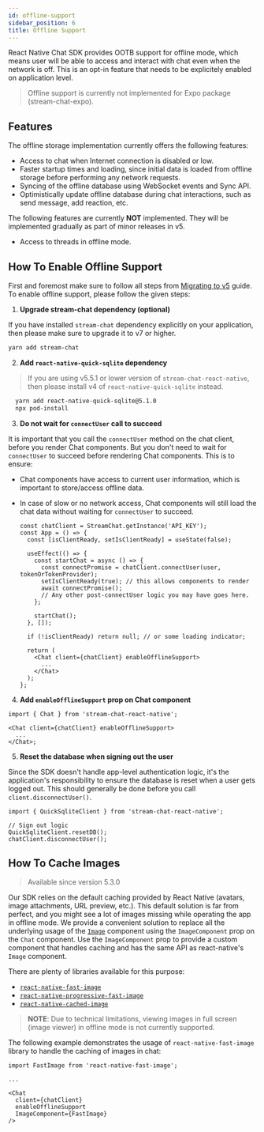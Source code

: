 ```yaml
---
id: offline-support
sidebar_position: 6
title: Offline Support
---
```


React Native Chat SDK provides OOTB support for offline mode, which means user will be able to access and interact
with chat even when the network is off. This is an opt-in feature that needs to be explicitely enabled on application
level.

> Offline support is currently not implemented for Expo package (stream-chat-expo).

## Features

The offline storage implementation currently offers the following features:

- Access to chat when Internet connection is disabled or low.
- Faster startup times and loading, since initial data is loaded from offline storage before performing any network requests.
- Syncing of the offline database using WebSocket events and Sync API.
- Optimistically update offline database during chat interactions, such as send message, add reaction, etc.

The following features are currently **NOT** implemented. They will be implemented gradually as part of minor releases in v5.

- Access to threads in offline mode.

## How To Enable Offline Support

First and foremost make sure to follow all steps from [Migrating to v5](./upgrade_helper.mdx) guide.
To enable offline support, please follow the given steps:

1. **Upgrade stream-chat dependency (optional)**

If you have installed `stream-chat` dependency explicitly on your application, then please make sure to upgrade it to v7 or higher.

```bash
yarn add stream-chat
```

2. **Add `react-native-quick-sqlite` dependency**

> If you are using v5.5.1 or lower version of `stream-chat-react-native`, then please install v4 of `react-native-quick-sqlite` instead.

```bash
  yarn add react-native-quick-sqlite@5.1.0
  npx pod-install
```

3. **Do not wait for `connectUser` call to succeed**

It is important that you call the `connectUser` method on the chat client, before you render Chat components.
But you don't need to wait for `connectUser` to succeed before rendering Chat components. This is to ensure:

- Chat components have access to current user information, which is important to store/access offline data.
- In case of slow or no network access, Chat components will still load the chat data without waiting for `connectUser` to succeed.

  ```tsx {7,8,16}
  const chatClient = StreamChat.getInstance('API_KEY');
  const App = () => {
    const [isClientReady, setIsClientReady] = useState(false);

    useEffect(() => {
      const startChat = async () => {
        const connectPromise = chatClient.connectUser(user, tokenOrTokenProvider);
        setIsClientReady(true); // this allows components to render
        await connectPromise();
        // Any other post-connectUser logic you may have goes here.
      };

      startChat();
    }, []);

    if (!isClientReady) return null; // or some loading indicator;

    return (
      <Chat client={chatClient} enableOfflineSupport>
        ...
      </Chat>
    );
  };
  ```

4. **Add `enableOfflineSupport` prop on Chat component**

```tsx
import { Chat } from 'stream-chat-react-native';

<Chat client={chatClient} enableOfflineSupport>
  ...
</Chat>;
```

5. **Reset the database when signing out the user**

Since the SDK doesn't handle app-level authentication logic, it's the application's responsibility
to ensure the database is reset when a user gets logged out. This should generally be done before you
call `client.disconnectUser()`.

```tsx
import { QuickSqliteClient } from 'stream-chat-react-native';

// Sign out logic
QuickSqliteClient.resetDB();
chatClient.disconnectUser();
```

## How To Cache Images

> Available since version 5.3.0

Our SDK relies on the default caching provided by React Native (avatars, image attachments, URL preview, etc.).
This default solution is far from perfect, and you might see a lot of images missing while operating the app in offline mode.
We provide a convenient solution to replace all the underlying usage of the [`Image`](https://reactnative.dev/docs/next/image) component using the `ImageComponent` prop on the `Chat` component.
Use the `ImageComponent` prop to provide a custom component that handles caching and has the same API as react-native's `Image` component.

There are plenty of libraries available for this purpose:

- [`react-native-fast-image`](https://www.npmjs.com/package/react-native-fast-image)
- [`react-native-progressive-fast-image`](https://www.npmjs.com/package/@freakycoder/react-native-progressive-fast-image)
- [`react-native-cached-image`](https://www.npmjs.com/package/react-native-cached-image)

> **NOTE**: Due to technical limitations, viewing images in full screen (image viewer) in offline mode is not currently supported.

The following example demonstrates the usage of `react-native-fast-image` library to handle the caching of images in chat:

```tsx
import FastImage from 'react-native-fast-image';

...

<Chat
  client={chatClient}
  enableOfflineSupport
  ImageComponent={FastImage}
/>
```
